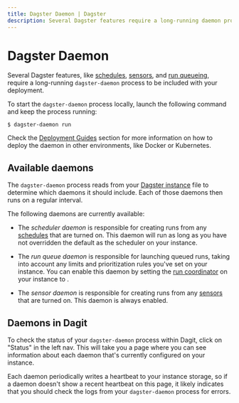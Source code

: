 ```yaml
---
title: Dagster Daemon | Dagster
description: Several Dagster features require a long-running daemon process within your deployment.
---
```


# Dagster Daemon

Several Dagster features, like [schedules](/concepts/partitions-schedules-sensors/schedules), [sensors](/concepts/partitions-schedules-sensors/sensors), and [run queueing](/deployment/run-coordinator#limiting-run-concurrency), require a long-running `dagster-daemon` process to be included with your deployment.

To start the `dagster-daemon` process locally, launch the following command and keep the process running:

```shell
$ dagster-daemon run
```

Check the [Deployment Guides](/deployment#hands-on-guides-to-deploying-dagster) section for more information on how to deploy the daemon in other environments, like Docker or Kubernetes.

## Available daemons

The `dagster-daemon` process reads from your [Dagster instance](/deployment/dagster-instance) file to determine which daemons it should include. Each of those daemons then runs on a regular interval.

The following daemons are currently available:

- The _scheduler daemon_ is responsible for creating runs from any [schedules](/concepts/partitions-schedules-sensors/schedules) that are turned on. This daemon will run as long as you have not overridden the default <PyObject module="dagster.core.scheduler" object="DagsterDaemonScheduler" /> as the scheduler on your instance.

- The _run queue daemon_ is responsible for launching queued runs, taking into account any limits and prioritization rules you've set on your instance. You can enable this daemon by setting the [run coordinator](/deployment/run-coordinator) on your instance to <PyObject module="dagster.core.run_coordinator" object="QueuedRunCoordinator" />.

- The _sensor daemon_ is responsible for creating runs from any [sensors](/concepts/partitions-schedules-sensors/sensors) that are turned on. This daemon is always enabled.

## Daemons in Dagit

To check the status of your `dagster-daemon` process within Dagit, click on "Status" in the left nav. This will take you a page where you can see information about each daemon that's currently configured on your instance.

Each daemon periodically writes a heartbeat to your instance storage, so if a daemon doesn't show a recent heartbeat on this page, it likely indicates that you should check the logs from your `dagster-daemon` process for errors.
